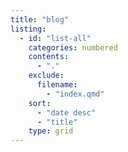 ```yaml
---
title: "blog"
listing:
  - id: "list-all"
    categories: numbered
    contents:
      - "."
    exclude:
      filename:
        - "index.qmd"
    sort:
      - "date desc"
      - "title"
    type: grid
---
```


::: {#list-all}
:::
